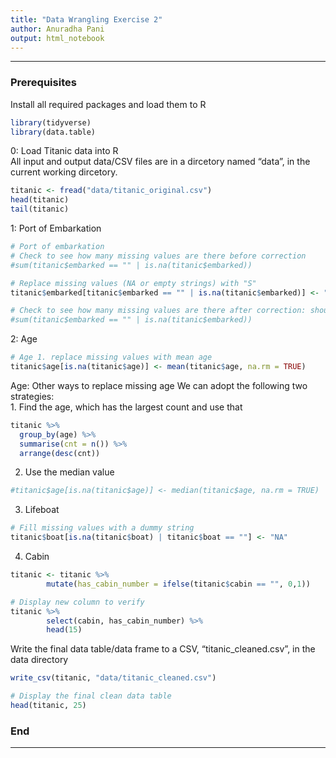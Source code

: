 ```yaml
---
title: "Data Wrangling Exercise 2"
author: Anuradha Pani
output: html_notebook
---
```

***
### Prerequisites
Install all required packages and load them to R 
```r
library(tidyverse)
library(data.table)
```

0: Load Titanic data into R  
All input and output data/CSV files are in a dircetory named "data", in the current working dircetory.
```r
titanic <- fread("data/titanic_original.csv")
head(titanic)
tail(titanic)
```
  
1: Port of Embarkation
```r
# Port of embarkation
# Check to see how many missing values are there before correction
#sum(titanic$embarked == "" | is.na(titanic$embarked))

# Replace missing values (NA or empty strings) with "S"
titanic$embarked[titanic$embarked == "" | is.na(titanic$embarked)] <- "S"

# Check to see how many missing values are there after correction: should be zero.
#sum(titanic$embarked == "" | is.na(titanic$embarked))

```

2: Age
```r
# Age 1. replace missing values with mean age
titanic$age[is.na(titanic$age)] <- mean(titanic$age, na.rm = TRUE)
```

Age: Other ways to replace missing age
We can adopt the following two strategies:  
1. Find the age, which has the largest count and use that  
```r
titanic %>% 
  group_by(age) %>% 
  summarise(cnt = n()) %>% 
  arrange(desc(cnt))
```  
2. Use the median value  
```r
#titanic$age[is.na(titanic$age)] <- median(titanic$age, na.rm = TRUE)
```
  
3. Lifeboat
```r
# Fill missing values with a dummy string
titanic$boat[is.na(titanic$boat) | titanic$boat == ""] <- "NA"
```
  
    
4. Cabin
```r
titanic <- titanic %>% 
        mutate(has_cabin_number = ifelse(titanic$cabin == "", 0,1))

# Display new column to verify
titanic %>% 
        select(cabin, has_cabin_number) %>% 
        head(15)
```

Write the final data table/data frame to a CSV, "titanic_cleaned.csv", in the data directory
```r
write_csv(titanic, "data/titanic_cleaned.csv")

# Display the final clean data table
head(titanic, 25)
```
### End
***
